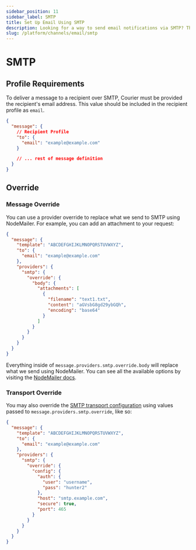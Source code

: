```yaml
---
sidebar_position: 11
sidebar_label: SMTP
title: Set Up Email Using SMTP
description: Looking for a way to send email notifications via SMTP? This step-by-step tutorial will show you how to integrate SMTP's API the easy way.
slug: /platform/channels/email/smtp
---
```


# SMTP

## Profile Requirements

To deliver a message to a recipient over SMTP, Courier must be provided the recipient's email address. This value should be included in the recipient profile as `email`.

```json title=JSON
{
  "message": {
    // Recipient Profile
    "to": {
      "email": "example@example.com"
    }

    // ... rest of message definition
  }
}
```

## Override

### Message Override

You can use a provider override to replace what we send to SMTP using NodeMailer. For example, you can add an attachment to your request:

```json title=JSON
{
  "message": {
    "template": "ABCDEFGHIJKLMNOPQRSTUVWXYZ",
    "to": {
      "email": "example@example.com"
    },
    "providers": {
      "smtp": {
        "override": {
          "body": {
            "attachments": [
              {
                "filename": "text1.txt",
                "content": "aGVsbG8gd29ybGQh",
                "encoding": "base64"
              }
            ]
          }
        }
      }
    }
  }
}
```

Everything inside of `message.providers.smtp.override.body` will replace what we send using NodeMailer. You can see all the available options by visiting the [NodeMailer docs](https://nodemailer.com/message/).

### Transport Override

You may also override the [SMTP transport configuration](https://nodemailer.com/smtp/) using values passed to `message.providers.smtp.override`, like so:

```json title=JSON
{
  "message": {
    "template": "ABCDEFGHIJKLMNOPQRSTUVWXYZ",
    "to": {
      "email": "example@example.com"
    },
    "providers": {
      "smtp": {
        "override": {
          "config": {
            "auth": {
              "user": "username",
              "pass": "hunter2"
            },
            "host": "smtp.example.com",
            "secure": true,
            "port": 465
          }
        }
      }
    }
  }
}
```
